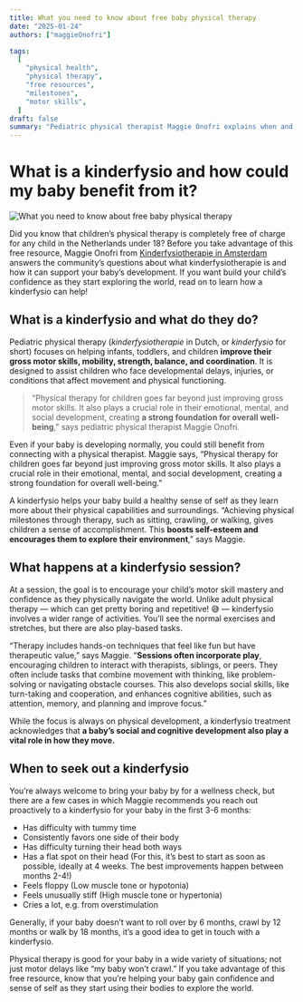 ```yaml
---
title: What you need to know about free baby physical therapy
date: "2025-01-24"
authors: ["maggieOnofri"]

tags:
  [
    "physical health",
    "physical therapy",
    "free resources",
    "milestones",
    "motor skills",
  ]
draft: false
summary: "Pediatric physical therapist Maggie Onofri explains when and why you may want to take advantage of free physical therapy for your baby, and what to expect at a session. Physical therapy is not just for when you think your baby’s behind on motor skills!"
---
```


# What is a kinderfysio and how could my baby benefit from it?

![What you need to know about free baby physical therapy](/static/images/advice/khoa-pham-9nC7j1gAS84-unsplash.jpg)

Did you know that children’s physical therapy is completely free of charge for any child in the Netherlands under 18? Before you take advantage of this free resource, Maggie Onofri from [Kinderfysiotherapie in Amsterdam](https://kinderfysiotherapieinamsterdam.nl/english/) answers the community’s questions about what kinderfysiotherapie is and how it can support your baby’s development. If you want build your child’s confidence as they start exploring the world, read on to learn how a kinderfysio can help!

## What is a kinderfysio and what do they do?

Pediatric physical therapy (_kinderfysiotherapie_ in Dutch, or _kinderfysio_ for short) focuses on helping infants, toddlers, and children **improve their gross motor skills, mobility, strength, balance, and coordination**. It is designed to assist children who face developmental delays, injuries, or conditions that affect movement and physical functioning.

> “Physical therapy for children goes far beyond just improving gross motor skills. It also plays a crucial role in their emotional, mental, and social development, creating **a strong foundation for overall well-being**," says pediatric physical therapist Maggie Onofri.

Even if your baby is developing normally, you could still benefit from connecting with a physical therapist. Maggie says, “Physical therapy for children goes far beyond just improving gross motor skills. It also plays a crucial role in their emotional, mental, and social development, creating a strong foundation for overall well-being.”

A kinderfysio helps your baby build a healthy sense of self as they learn more about their physical capabilities and surroundings. “Achieving physical milestones through therapy, such as sitting, crawling, or walking, gives children a sense of accomplishment. This **boosts self-esteem and encourages them to explore their environment**,” says Maggie.

## What happens at a kinderfysio session?

At a session, the goal is to encourage your child’s motor skill mastery and confidence as they physically navigate the world. Unlike adult physical therapy — which can get pretty boring and repetitive! 😅 — kinderfysio involves a wider range of activities. You’ll see the normal exercises and stretches, but there are also play-based tasks.

“Therapy includes hands-on techniques that feel like fun but have therapeutic value,” says Maggie. “**Sessions often incorporate play**, encouraging children to interact with therapists, siblings, or peers. They often include tasks that combine movement with thinking, like problem-solving or navigating obstacle courses. This also develops social skills, like turn-taking and cooperation, and enhances cognitive abilities, such as attention, memory, and planning and improve focus.”

While the focus is always on physical development, a kinderfysio treatment acknowledges that **a baby’s social and cognitive development also play a vital role in how they move.**

## When to seek out a kinderfysio

You’re always welcome to bring your baby by for a wellness check, but there are a few cases in which Maggie recommends you reach out proactively to a kinderfysio for your baby in the first 3-6 months:

- Has difficulty with tummy time
- Consistently favors one side of their body
- Has difficulty turning their head both ways
- Has a flat spot on their head (For this, it’s best to start as soon as possible, ideally at 4 weeks. The best improvements happen between months 2-4!)
- Feels floppy (Low muscle tone or hypotonia)
- Feels unusually stiff (High muscle tone or hypertonia)
- Cries a lot, e.g. from overstimulation

Generally, if your baby doesn’t want to roll over by 6 months, crawl by 12 months or walk by 18 months, it’s a good idea to get in touch with a kinderfysio.

Physical therapy is good for your baby in a wide variety of situations; not just motor delays like “my baby won’t crawl.” If you take advantage of this free resource, know that you’re helping your baby gain confidence and sense of self as they start using their bodies to explore the world.
